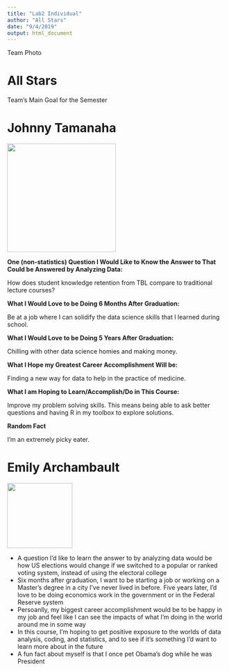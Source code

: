 ---
title: "Lab2 Individual"
author: "All Stars"
date: "9/4/2019"
output: html_document
---

Team Photo

# All Stars

Team's Main Goal for the Semester

# Johnny Tamanaha

![](IMG_2060(1).jpg){width=250px}

**One (non-statistics) Question I Would Like to Know the Answer to That Could be Answered by Analyzing Data:**

How does student knowledge retention from TBL compare to traditional lecture courses?

**What I Would Love to be Doing 6 Months After Graduation:**

Be at a job where I can solidify the data science skills that I learned during school.

**What I Would Love to be Doing 5 Years After Graduation:**

Chilling with other data science homies and making money.

**What I Hope my Greatest Career Accomplishment Will be:**

Finding a new way for data to help in the practice of medicine. 

**What I am Hoping to Learn/Accomplish/Do in This Course:**

Improve my problem solving skills. This means being able to ask better questions and having R in my toolbox to explore solutions. 

**Random Fact**

I'm an extremely picky eater. 

# Emily Archambault

![](mephoto.jpg){width=150px}

* A question I'd like to learn the answer to by analyzing data would be how US elections would change if we switched to a popular or ranked voting system, instead of using the electoral college
* Six months after graduation, I want to be starting a job or working on a Master's degree in a city I've never lived in before. Five years later, I'd love to be doing economics work in the government or in the Federal Reserve system
* Persoanlly, my biggest career accomplishment would be to be happy in my job and feel like I can see the impacts of what I'm doing in the world around me in some way
* In this course, I'm hoping to get positive exposure to the worlds of data analysis, coding, and statistics, and to see if it's something I'd want to learn more about in the future
* A fun fact about myself is that I once pet Obama's dog while he was President

